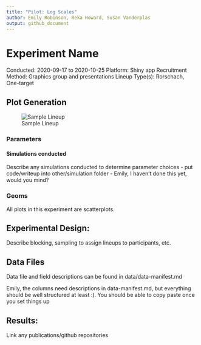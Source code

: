 ```yaml
---
title: "Pilot: Log Scales"
author: Emily Robinson, Reka Howard, Susan Vanderplas
output: github_document
---
```


# Experiment Name

Conducted: 2020-09-17 to 2020-10-25
Platform: Shiny app
Recruitment Method: Graphics group and presentations
Lineup Type(s): Rorschach, One-target


## Plot Generation

![Sample Lineup](plots/png/0df712a7de2e313c7d9feb3c7b762357.png)

### Parameters



#### Simulations conducted
Describe any simulations conducted to determine parameter choices - put code/writeup into other/simulation folder - Emily, I haven't done this yet, would you mind?

### Geoms

All plots in this experiment are scatterplots. 


## Experimental Design:

Describe blocking, sampling to assign lineups to participants, etc.

## Data Files

Data file and field descriptions can be found in data/data-manifest.md

Emily, the columns need descriptions in data-manifest.md, but everything should be well structured at least :). You should be able to copy paste once you set things up 

## Results: 

Link any publications/github repositories
